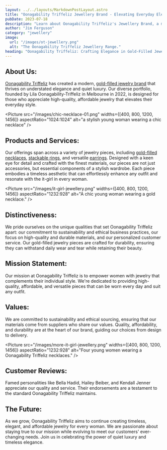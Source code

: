 ```yaml
---
layout: ../../layouts/MarkdownPostLayout.astro
title: "Oonagability Triffeliz Jewellery Brand - Elevating Everyday Elegance with Gold-Filled Jewelry"
pubDate: 2023-07-18
description: "Learn about Oonagability Triffeliz's Jewellery Brand, a modern collection dedicated to crafting high-quality, affordable pieces for the 21st-century it-girl. "
author: "Jim Ferguson"
category: "jewellery"
image:
  url: "/images/ot-jewellery.png"
  alt: "The Oonagability Triffeliz Jewellery Range."
heading: "Oonagability Triffeliz: Crafting Elegance in Gold-Filled Jewellery"
---
```



## About Us:

[Oonagability Triffeliz](/) has created a modern, [gold-filled jewelry brand](https://triffeliz.com/) that thrives on understated elegance and quiet luxury. Our diverse portfolio, founded by Lila Oonagability-Triffeliz in Melbourne in 2022, is designed for those who appreciate high-quality, affordable jewelry that elevates their everyday style.

<Picture
  src="/images/chic-necklace-01.png"
  widths={[400, 800, 1200, 1456]}
  aspectRatio="1024:1024"
  alt="a stylish young woman wearing a chic necklace"
/>

## Products and Services:

Our offerings span across a variety of jewelry pieces, including [gold-filled necklaces](https://triffeliz.com/necklaces.html), [stackable rings](https://triffeliz.com/rings.html), and versatile [earrings](https://triffeliz.com/earrings.html). Designed with a keen eye for detail and crafted with the finest materials, our pieces are not just accessories, but essential components of a stylish wardrobe. Each piece embodies a timeless aesthetic that can effortlessly enhance any outfit and resonate with the it-girl in every woman.

<Picture
  src="/images/it-girl-jewellery.png"
  widths={[400, 800, 1200, 1456]}
  aspectRatio="1232:928"
  alt="A chic young woman wearing a gold necklace."
/>

## Distinctiveness:

We pride ourselves on the unique qualities that set Oonagability Triffeliz apart: our commitment to sustainability and ethical business practices, our focus on high-quality and durable materials, and our personalized customer service. Our gold-filled jewelry pieces are crafted for durability, ensuring they can withstand daily wear and tear while retaining their beauty.

## Mission Statement:

Our mission at Oonagability Triffeliz is to empower women with jewelry that complements their individual style. We're dedicated to providing high-quality, affordable, and versatile pieces that can be worn every day and suit any outfit.

## Values:

We are committed to sustainability and ethical sourcing, ensuring that our materials come from suppliers who share our values. Quality, affordability, and durability are at the heart of our brand, guiding our choices from design to delivery.

<Picture
  src="/images/more-it-girl-jewellery.png"
  widths={[400, 800, 1200, 1456]}
  aspectRatio="1232:928"
  alt="Four young women wearing a Oonagability Triffeliz necklaces."
/>

## Customer Reviews:

Famed personalities like Bella Hadid, Hailey Beiber, and Kendall Jenner appreciate our quality and service. Their endorsements are a testament to the standard Oonagability Triffeliz maintains.

## The Future:

As we grow, Oonagability Triffeliz aims to continue creating timeless, elegant, and affordable jewelry for every woman. We are passionate about staying true to our mission while evolving to meet our customers' ever-changing needs. Join us in celebrating the power of quiet luxury and timeless elegance.
